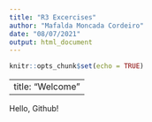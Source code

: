 ```yaml
---
title: "R3 Excercises"
author: "Mafalda Moncada Cordeiro"
date: "08/07/2021"
output: html_document
---
```


```r
knitr::opts_chunk$set(echo = TRUE)
```
---
title: "Welcome"
---

Hello, Github!
